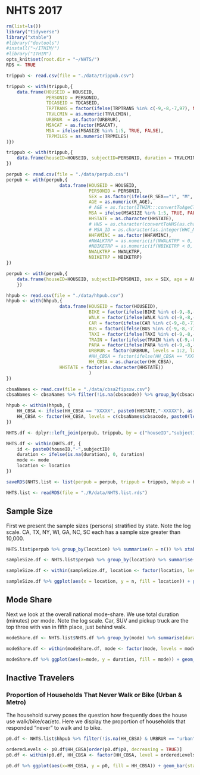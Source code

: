 # NHTS 2017

```r
rm(list=ls())
library("tidyverse")
library("xtable")
#library("devtools")
#install("~/ITHIM/")
#library("ITHIM")
opts_knit$set(root.dir = "~/NHTS/")
RDS <- TRUE
```

```r

trippub <- read.csv(file = "./data/trippub.csv")

trippub <- with(trippub,{
    data.frame(HOUSEID = HOUSEID,
               PERSONID = PERSONID,
               TDCASEID = TDCASEID,
               TRPTRANS = factor(ifelse(TRPTRANS %in% c(-9,-8,-7,97), NA, TRPTRANS), levels = c(1,2,3,4,5,6,7,8,9,10,11,12,13,14,15,16,17,18,19,20), labels = c("walk","cycle","car","SUV","van","pickup truck","golf cart/Segway","motorcycle/moped","RV","school bus","public or commuter bus","paratransit/Dial-a-ride","private/charter/tour/shuttle bus","city-to-city bus (Greyhound, Megabus)","Amtrak/commuter rail","subway/elevated/light rail/street car","taxi/limo/Uber/Lyft", "rental car/Zipcar/Car2Go", "airplane","boat/ferry/water taxi")),
               TRVLCMIN = as.numeric(TRVLCMIN),
               URBRUR  = as.factor(URBRUR),
               MSACAT = as.factor(MSACAT),
               MSA = ifelse(MSASIZE %in% 1:5, TRUE, FALSE),
               TRPMILES = as.numeric(TRPMILES)
)})

trippub <- with(trippub,{
    data.frame(houseID=HOUSEID, subjectID=PERSONID, duration = TRVLCMIN, mode = TRPTRANS)
})
```

```r
perpub <- read.csv(file = "./data/perpub.csv")
perpub <- with(perpub,{
                    data.frame(HOUSEID = HOUSEID,
                               PERSONID = PERSONID,
                               SEX = as.factor(ifelse(R_SEX=="1", "M", ifelse(R_SEX=="2", "F", NA))),
                               AGE = as.numeric(R_AGE),
                               # AGE = as.factor(ITHIM:::convertToAgeClass(R_AGE)),
                               MSA = ifelse(MSASIZE %in% 1:5, TRUE, FALSE),
                               HHSTATE = as.character(HHSTATE),
                               # HHS = as.character(convertToHHS(as.character(HHSTATE))),
                               # MSA_ID = as.character(as.integer(HHC_MSA)), stringsAsFactors = FALSE,
                               HHFAMINC = as.factor(HHFAMINC),
                               #NWALKTRP = as.numeric(if(NWALKTRP < 0, NA, NWALKTRP)),
                               #NBIKETRP = as.numeric(if(NBIKETRP < 0, NA, NBIKETRP)))
                               NWALKTRP = NWALKTRP,
                               NBIKETRP = NBIKETRP)
})

perpub <- with(perpub,{
    data.frame(houseID=HOUSEID, subjectID=PERSONID, sex = SEX, age = AGE, location = HHSTATE, income = HHFAMINC, nwalktrp = NWALKTRP, nbiketrp = NBIKETRP)
    })
```

```r
hhpub <- read.csv(file = "./data/hhpub.csv")
hhpub <- with(hhpub,{
                    data.frame(HOUSEID = factor(HOUSEID),
                               BIKE = factor(ifelse(BIKE %in% c(-9,-8,-7), NA, BIKE), levels = 1:5, labels = c("daily","a few times a week","a few times a month","a few times a year","never")),
                               WALK = factor(ifelse(WALK %in% c(-9,-8,-7), NA, WALK), levels = 1:5, labels = c("daily","a few times a week","a few times a month","a few times a year","never")),
                               CAR = factor(ifelse(CAR %in% c(-9,-8,-7), NA, CAR), levels = 1:5, labels = c("daily","a few times a week","a few times a month","a few times a year","never")),
                               BUS = factor(ifelse(BUS %in% c(-9,-8,-7), NA, BUS), levels = 1:5, labels = c("daily","a few times a week","a few times a month","a few times a year","never")),
                               TAXI = factor(ifelse(TAXI %in% c(-9,-8,-7), NA, TAXI), levels = 1:5, labels = c("daily","a few times a week","a few times a month","a few times a year","never")),
                               TRAIN = factor(ifelse(TRAIN %in% c(-9,-8,-7), NA, TRAIN), levels = 1:5, labels = c("daily","a few times a week","a few times a month","a few times a year","never")),
                               PARA = factor(ifelse(PARA %in% c(-9,-8,-7), NA, PARA), levels = 1:5, labels = c("daily","a few times a week","a few times a month","a few times a year","never")),
                               URBRUR = factor(URBRUR, levels = 1:2, labels = c("urban","rural")),
                               #HH_CBSA = factor(ifelse(HH_CBSA == "XXXXX", NA, as.character(HH_CBSA))),
                               HH_CBSA = as.character(HH_CBSA),
                    HHSTATE = factor(as.character(HHSTATE))
                               )
})

cbsaNames <- read.csv(file = "./data/cbsa2fipsxw.csv")
cbsaNames <- cbsaNames %>% filter(!is.na(cbsacode)) %>% group_by(cbsacode) %>% summarise(cbsatitle = first(cbsatitle))

hhpub <- within(hhpub, {
    HH_CBSA <- ifelse(HH_CBSA == "XXXXX", paste0(HHSTATE,"-XXXXX"), as.character(HH_CBSA))
    HH_CBSA <- factor(HH_CBSA, levels = c(cbsaNames$cbsacode, paste0(levels(HHSTATE),"-XXXXX")), labels = c(as.character(cbsaNames$cbsatitle),paste0(levels(HHSTATE),"-XXXXX")))
})
```

```r
NHTS.df <- dplyr::left_join(perpub, trippub, by = c("houseID","subjectID"))

NHTS.df <- within(NHTS.df, {
    id <- paste0(houseID,"-",subjectID)
    duration <- ifelse(is.na(duration), 0, duration)
    mode <- mode
    location <- location
})

saveRDS(NHTS.list <- list(perpub = perpub, trippub = trippub, hhpub = hhpub, NHTS.df = NHTS.df), file = "./R/data/NHTS.list.rds")
```

```r
NHTS.list <- readRDS(file = "./R/data/NHTS.list.rds")
```

## Sample Size

First we present the sample sizes (persons) stratified by state.  Note
the log scale.  CA, TX, NY, WI, GA, NC, SC each has a sample size
greater than 10,000.

```r
NHTS.list$perpub %>% group_by(location) %>% summarise(n = n()) %>% xtable(.) %>% print(.,type = "html", include.rownames = FALSE)
```
```r
sampleSize.df <- NHTS.list$perpub %>% group_by(location) %>% summarise(n = n())

sampleSize.df <- within(sampleSize.df, location <- factor(location, levels = sampleSize.df$location[order(sampleSize.df$n)]))

sampleSize.df %>% ggplot(aes(x = location, y = n, fill = location)) + geom_bar(stat = "identity") + theme_bw() + labs(x = "", y = "", title = "Sample Size by State", subtitle = "NHTS 2017") + coord_flip() + theme(legend.position = "none") + scale_y_continuous(trans='log10')
```
## Mode Share

Next we look at the overall national mode-share.  We use total
duration (minutes) per mode.  Note the log scale.  Car, SUV and pickup
truck are the top three with van in fifth place, just behind walk.

```r
modeShare.df <- NHTS.list$NHTS.df %>% group_by(mode) %>% summarise(duration = sum(duration))

modeShare.df <- within(modeShare.df, mode <- factor(mode, levels = modeShare.df$mode[order(modeShare.df$duration)]))

modeShare.df %>% ggplot(aes(x=mode, y = duration, fill = mode)) + geom_bar(stat = "identity") + theme_bw() + labs(x = "", y = "", title = "Total Minutes Traveled by Mode (Urban and Rural)", subtitle = "NHTS 2017") + theme(legend.position="none") + coord_flip() + scale_y_continuous(trans='log10')
```
## Inactive Travelers

### Proportion of Households That Never Walk or Bike (Urban & Metro)

The household survey poses the question how frequently does the house
use walk/bike/car/etc.  Here we display the proportion of households
that responded "never" to walk and to bike.

```r

p0.df <- NHTS.list$hhpub %>% filter(!is.na(HH_CBSA) & URBRUR == "urban") %>% group_by(HH_CBSA) %>% summarise(p0 = sum(WALK == "never" & BIKE == "never", na.rm = TRUE)/sum(!is.na(WALK) & !is.na(BIKE)))

orderedLevels <- p0.df$HH_CBSA[order(p0.df$p0, decreasing = TRUE)]
p0.df <- within(p0.df, HH_CBSA <- factor(HH_CBSA, level = orderedLevels))

p0.df %>% ggplot(aes(x=HH_CBSA, y = p0, fill = HH_CBSA)) + geom_bar(stat="identity", position = "dodge") + theme_bw() + labs(x = "", y = "", title = "Proportion of Households That Never Walk or Bike", subtitle = "NHTS 2017, Urban only (State-XXXXX is the group of all MSAs with pop. < 1 million)") + theme(legend.position="none") + coord_flip()
```

